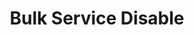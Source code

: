 ---
title: Bulk Service Disable
nav_title: Installation
description: Create a new Next.js application with the `create-next-app` CLI, and set up TypeScript, ESLint, and Module Path Aliases.
---